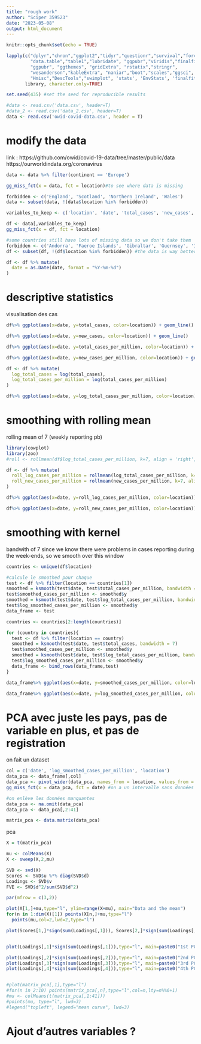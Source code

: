 ```yaml
---
title: "rough work"
author: "Sciper 359523"
date: "2023-05-08"
output: html_document
---
```


```r
knitr::opts_chunk$set(echo = TRUE)
```


```r
lapply(c("dplyr","chron","ggplot2","tidyr","questionr","survival","forcats","tidyselect",
         "data.table","table1","lubridate", "ggpubr","viridis","finalfit","survminer",
         "ggpubr", "ggthemes", "gridExtra", "rstatix","stringr",
         "wesanderson","kableExtra", "naniar","boot","scales","ggsci", "stringr",
         "Hmisc","DescTools","swimplot", 'stats', 'EnvStats', 'finalfit'), 
       library, character.only=TRUE)

set.seed(435) #set the seed for reproducible results

#data <- read.csv('data.csv', header=T)
#data_2 <- read.csv('data_2.csv', header=T)
data <- read.csv('owid-covid-data.csv', header = T)
```


# modify the data 
link : https://github.com/owid/covid-19-data/tree/master/public/data
https://ourworldindata.org/coronavirus

```r
data <- data %>% filter(continent == 'Europe')

gg_miss_fct(x = data, fct = location)#to see where data is missing 

forbidden <- c('England', 'Scotland', 'Northern Ireland', 'Wales')
data <- subset(data, !(data$location %in% forbidden))

variables_to_keep <- c('location', 'date', 'total_cases', 'new_cases', 'total_cases_per_million', 'new_cases_per_million', 'stringency_index', 'population_density', 'median_age', 'aged_65_older', 'aged_70_older', 'gdp_per_capita', 'extreme_poverty', 'cardiovasc_death_rate', 'diabetes_prevalence', 'female_smokers', 'male_smokers', 'hospital_beds_per_thousand', 'life_expectancy', 'human_development_index', 'population', 'excess_mortality_cumulative_absolute', 'excess_mortality', 'excess_mortality_cumulative_per_million', 'excess_mortality_cumulative')

df <- data[,variables_to_keep]
gg_miss_fct(x = df, fct = location)

#some countries still have lots of missing data so we don't take them 
forbidden <- c('Andorra', 'Faeroe Islands', 'Gibraltar', 'Guernsey', 'Isle of Man', 'Jersey', 'Kosovo', 'Liechtenstein', 'Monaco', 'San Marino', 'Vatican')
df <- subset(df, !(df$location %in% forbidden)) #the data is way better

df <- df %>% mutate(
  date = as.Date(date, format = "%Y-%m-%d")
) 

```


# descriptive statistics 
visualisation des cas 
```r
df%>% ggplot(aes(x=date, y=total_cases, color=location)) + geom_line()

df%>% ggplot(aes(x=date, y=new_cases, color=location)) + geom_line()

df%>% ggplot(aes(x=date, y=total_cases_per_million, color=location)) + geom_line()

df%>% ggplot(aes(x=date, y=new_cases_per_million, color=location)) + geom_line()

df <- df %>% mutate(
  log_total_cases = log(total_cases),
  log_total_cases_per_million = log(total_cases_per_million)
)

df%>% ggplot(aes(x=date, y=log_total_cases_per_million, color=location)) + geom_line()
``` 

# smoothing with rolling mean
rolling mean of 7 (weekly reporting pb)
```r
library(cowplot)
library(zoo)
#roll <- rollmean(df$log_total_cases_per_million, k=7, align = 'right', fill = NA)

df <- df %>% mutate(
  roll_log_cases_per_million = rollmean(log_total_cases_per_million, k=7, align = 'right', fill = NA),
  roll_new_cases_per_million = rollmean(new_cases_per_million, k=7, align = 'right', fill = NA)
)

df%>% ggplot(aes(x=date, y=roll_log_cases_per_million, color=location)) + geom_line()

df%>% ggplot(aes(x=date, y=roll_new_cases_per_million, color=location)) + geom_line()
```


# smoothing with kernel 
bandwith of 7 since we know there were problems in cases reporting during the week-ends, so we smooth over this window
```r
countries <- unique(df$location)

#calcule le smoothed pour chaque 
test <- df %>% filter(location == countries[1])
smoothed = ksmooth(test$date, test$total_cases_per_million, bandwidth = 7)
test$smoothed_cases_per_million <- smoothed$y
smoothed = ksmooth(test$date, test$log_total_cases_per_million, bandwidth = 7)
test$log_smoothed_cases_per_million <- smoothed$y
data_frame <- test

countries <- countries[2:length(countries)]

for (country in countries){
  test <- df %>% filter(location == country)
  smoothed = ksmooth(test$date, test$total_cases, bandwidth = 7)
  test$smoothed_cases_per_million <- smoothed$y
  smoothed = ksmooth(test$date, test$log_total_cases_per_million, bandwidth = 7)
  test$log_smoothed_cases_per_million <- smoothed$y
  data_frame <- bind_rows(data_frame,test)
}

data_frame%>% ggplot(aes(x=date, y=smoothed_cases_per_million, color=location)) + geom_line()

data_frame%>% ggplot(aes(x=date, y=log_smoothed_cases_per_million, color=location)) + geom_line()

```


# PCA avec juste les pays, pas de variable en plus, et pas de registration 
on fait un dataset 
```r
col = c('date', 'log_smoothed_cases_per_million', 'location')
data_pca <- data_frame[,col]
data_pca <- pivot_wider(data_pca, names_from = location, values_from = log_smoothed_cases_per_million)
gg_miss_fct(x = data_pca, fct = date) #on a un intervalle sans données manquantes 

#on enlève les données manquantes
data_pca <- na.omit(data_pca)
data_pca <- data_pca[,2:41]

matrix_pca <- data.matrix(data_pca)
```


pca


```r
X = t(matrix_pca)

mu <- colMeans(X)
X <- sweep(X,2,mu)

SVD <- svd(X)
Scores <- SVD$u %*% diag(SVD$d)
Loadings <- SVD$v
FVE <- SVD$d^2/sum(SVD$d^2)

par(mfrow = c(3,2))

plot(X[1,]+mu,type="l", ylim=range(X+mu), main="Data and the mean")
for(n in 1:dim(X)[1]) points(X[n,]+mu,type="l")
  points(mu,col=2,lwd=2,type="l")

plot(Scores[1,]*sign(sum(Loadings[,1])), Scores[2,]*sign(sum(Loadings[,2])), main="1st vs 2nd PC scores")


plot(Loadings[,1]*sign(sum(Loadings[,1])),type="l", main=paste0("1st PC (",round(100*FVE[1])," % of var)"))

plot(Loadings[,2]*sign(sum(Loadings[,2])),type="l", main=paste0("2nd PC (",round(100*FVE[2])," % of var)"))
plot(Loadings[,3]*sign(sum(Loadings[,3])),type="l", main=paste0("3rd PC (",round(100*FVE[3])," % of var)"))
plot(Loadings[,4]*sign(sum(Loadings[,4])),type="l", main=paste0("4th PC (",round(100*FVE[4])," % of var)"))


#plot(matrix_pca[,1],type="l")
#for(n in 2:10) points(matrix_pca[,n],type="l",col=n,lty=n%%6+1)
#mu <- colMeans(t(matrix_pca[,1:41]))
#points(mu, type="l", lwd=3)
#legend("topleft", legend="mean curve", lwd=3)

``` 


# Ajout d'autres variables ? 







































